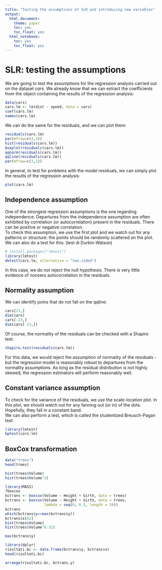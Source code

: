 ```yaml
---
title: "Testing the assumptions of SLR and introducing new variables"
output: 
  html_document: 
    theme: paper
    toc: yes
    toc_float: yes
  html_notebook: 
    toc: yes
    toc_float: yes
---
```



# SLR: testing the assumptions

We are going to test the assumptions for the regression analysis carried out on the dataset *cars*. We already know that we can extract the coefficients from the object containing the results of the regression analysis:   

```r

data(cars)
cars.lm <- lm(dist ~ speed, data = cars)
coef(cars.lm)
names(cars.lm)

```

We can do the same for the residuals, and we can plot them:

```r

residuals(cars.lm)
par(mfrow=c(1,3))
hist(residuals(cars.lm))
boxplot(residuals(cars.lm))
qqnorm(residuals(cars.lm))
qqline(residuals(cars.lm))
par(mfrow=c(1,1))

```

In general, to test for problems with the model residuals, we can simply plot the results of the regression analysis:

```r

plot(cars.lm)

```


## Independence assumption

One of the strongest regression assumptions is the one regarding independence. Departures from the independence assumption are often exhibited by correlation (or autocorrelation) present in the residuals. There can be positive or negative correlation.   
To check this assumption, we use the first plot and we watch out for any patterns or structure: the points should be randomly scattered on the plot.   
We can also do a test for this:   (test di Durbin-Watson)

```r

# install.packages("lmtest")
library(lmtest)
dwtest(cars.lm, alternative = "two.sided")

```

In this case, we do not reject the null hypothesis. There is very little evidence of nonzero autocorrelation in the residuals.



## Normality assumption


We can identify poins that do not fall on the qqline:

```r

cars[23,]
dim(cars)
cars[-23,]
dim(cars[-23,])

```

Of course, the normality of the residuals can be checked with a Shapiro test:

```r

shapiro.test(residuals(cars.lm))

```

For this data, we would reject the assumption of normality of the residuals - but the regression model is reasonably robust to departures from the normality assumptions. As long as the residual distribution is not highly skewed, the regression estimators will perform reasonably well.


## Constant variance assumption

To check for the variance of the residuals, we use the scale-location plot. In this plot, we should watch out for any fanning out (or in) of the dots. Hopefully, they fall in a constant band.   
We can also perform a test, which is called the studentized Breusch-Pagan test:

```r

library(lmtest)
bptest(cars.lm)

```



## BoxCox transformation

```r

data("trees")
head(trees)

hist(trees$Volume)
hist(trees$Volume^2)

library(MASS)
?boxcox
bctrans <- boxcox(Volume ~ Height + Girth, data = trees)
bctrans <- boxcox(Volume ~ Height + Girth, data = trees,
                  lambda = seq(0, 0.5, length = 10))
bctrans
which(bctrans$y==max(bctrans$y))
bctrans$x[62]
hist(trees$Volume)
hist(trees$Volume^0.31)

max(bctrans$y)

library(dplyr)
risultati.bc <- data.frame(bctrans$y, bctrans$x)
head(risultati.bc)

arrange(risultati.bc, bctrans.y)

```



